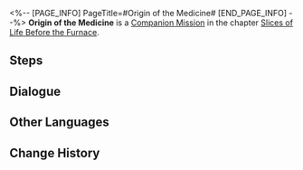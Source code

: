<%-- [PAGE_INFO]
PageTitle=#Origin of the Medicine#
[END_PAGE_INFO] --%>
{{Stub|Dialogue, characters, and location(s)}}
{{Mission Infobox
|id            = 2010702
|title         = 
|image         = Mission Origin of the Medicine.png
|type          = Companion
|event_name    = 
|chapter       = Slices of Life Before the Furnace (Companion Mission Chapter)
|requirements  = 
* [[Trailblaze Mission]] ''[[Not Good With Farewells]]'' completed
* Reach [[Trailblaze Level]] 16
|summary       = With your help, Natasha uncovered the truth about the mutual aid society and destroyed the wonder medicine.<br />While her actions caused resentment among some Underworld residents, she is prepared to face the consequences. In her sorrowful gaze, you realize that Vache's legacy extends beyond what meets the eye.
|characters    = <!--characters that appear in this mission-->
|startLocation = <!--location as it intially appears on the mission screen-->
|world         = <!--i.e. Penacony-->
|area          = <!--i.e. A Child's Dream-->
|prev          = 
|next          = 
|exp           = 
|credits       = 
|stellarJade   = 
|other         = 
}}
'''Origin of the Medicine''' is a [[Companion Mission]] in the chapter [[Slices of Life Before the Furnace (Companion Mission Chapter)|Slices of Life Before the Furnace]].

==Steps==


<!--
==Gameplay Notes==

--><!--
==Trial Character==

-->
==Dialogue==
{{Stub Dialogue}}
{{Dialogue Start}}
:{{tx}}
{{Dialogue End}}

==Other Languages==
{{Other Languages
|en   = Origin of the Medicine
|zhs  = 寻药溯源
|zht  = 尋藥溯源
|ja   = 薬を探して根源を辿る
|ko   = 약의 근원 탐사
|es   = Búsqueda del origen de la medicina
|fr   = Les origines de la médecine
|ru   = Происхождение лекарства
|th   = ค้นหาต้นกำเนิดของยา
|vi   = Đi Tìm Nguồn Thuốc
|de   = Suche nach dem Ursprung des Medikaments
|id   = Penelusuran Obat
|pt   = A Origem da Medicina
}}

==Change History==
{{Change History|1.0}}
